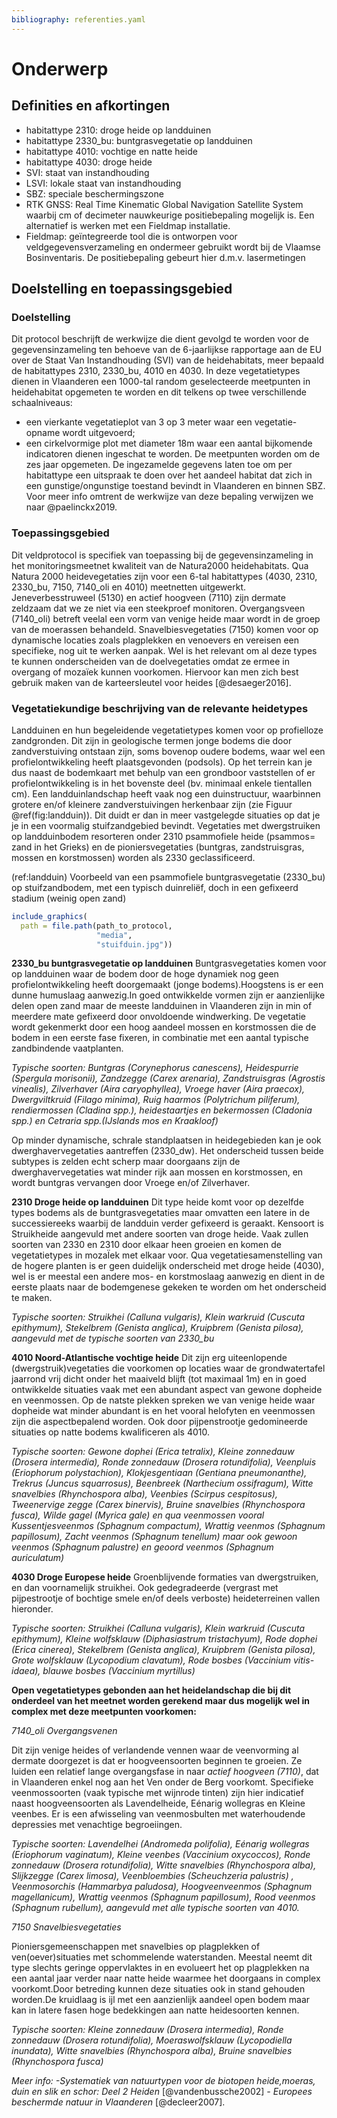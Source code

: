 ```yaml
---
bibliography: referenties.yaml
---
```


# Onderwerp

## Definities en afkortingen

```{=html}
<!--
Definities van begrippen en afkortingen die noodzakelijk zijn om dit document te begrijpen en het protocol op een gepaste manier te kunnen uitvoeren.
-->
```
-   habitattype 2310: droge heide op landduinen
-   habitattype 2330_bu: buntgrasvegetatie op landduinen
-   habitattype 4010: vochtige en natte heide
-   habitattype 4030: droge heide
-   SVI: staat van instandhouding
-   LSVI: lokale staat van instandhouding
-   SBZ: speciale beschermingszone
-   RTK GNSS: Real Time Kinematic Global Navigation Satellite System waarbij cm of decimeter nauwkeurige positiebepaling mogelijk is. Een alternatief is werken met een Fieldmap installatie.
-   Fieldmap: geïntegreerde tool die is ontworpen voor veldgegevensverzameling en ondermeer gebruikt wordt bij de Vlaamse Bosinventaris. De positiebepaling gebeurt hier d.m.v. lasermetingen

## Doelstelling en toepassingsgebied

```{=html}
<!--
Doelstelling: omschrijving in woorden waarvoor het protocol dient.
Voorbeelden wat er met de gegevens kan gedaan worden.
Probeer de doelstelling zo veel mogelijk generiek te beschrijven en vermijd projectspecifieke doelstellingen.
Toepassingsgebied: bespreek hier onder welke condities het protocol kan gebruikt worden.
-->
```
### Doelstelling

Dit protocol beschrijft de werkwijze die dient gevolgd te worden voor de gegevensinzameling ten behoeve van de 6-jaarlijkse rapportage aan de EU over de Staat Van Instandhouding (SVI) van de heidehabitats, meer bepaald de habitattypes 2310, 2330_bu, 4010 en 4030.
In deze vegetatietypes dienen in Vlaanderen een 1000-tal random geselecteerde meetpunten in heidehabitat opgemeten te worden en dit telkens op twee verschillende schaalniveaus:

- een vierkante vegetatieplot van 3 op 3 meter waar een vegetatie-opname wordt uitgevoerd;
- een cirkelvormige plot met diameter 18m waar een aantal bijkomende indicatoren dienen ingeschat te worden.
De meetpunten worden om de zes jaar opgemeten. 
De ingezamelde gegevens laten toe om per habitattype een uitspraak te doen over het aandeel habitat dat zich in een gunstige/ongunstige toestand bevindt  in Vlaanderen en binnen SBZ.
Voor meer info omtrent de werkwijze van deze bepaling verwijzen we naar @paelinckx2019.

### Toepassingsgebied

Dit veldprotocol is specifiek van toepassing bij de gegevensinzameling in het monitoringsmeetnet kwaliteit van de Natura2000 heidehabitats.
Qua Natura 2000 heidevegetaties zijn voor een 6-tal habitattypes (4030, 2310, 2330_bu, 7150, 7140_oli en 4010) meetnetten uitgewerkt.
Jeneverbesstruweel (5130) en actief hoogveen (7110) zijn dermate zeldzaam dat we ze niet via een steekproef monitoren.
Overgangsveen (7140_oli) betreft veelal een vorm van venige heide maar wordt in de groep van de moerassen behandeld.
Snavelbiesvegetaties (7150) komen voor op dynamische locaties zoals plagplekken en venoevers en vereisen een specifieke, nog uit te werken aanpak.
Wel is het relevant om al deze types te kunnen onderscheiden van de doelvegetaties omdat ze ermee in overgang of mozaïek kunnen voorkomen.
Hiervoor kan men zich best gebruik maken van de karteersleutel voor heides [@desaeger2016].

### Vegetatiekundige beschrijving van de relevante heidetypes

Landduinen en hun begeleidende vegetatietypes komen voor op profielloze zandgronden.
Dit zijn in geologische termen jonge bodems die door zandverstuiving ontstaan zijn, soms bovenop oudere bodems, waar wel een profielontwikkeling heeft plaatsgevonden (podsols).
Op het terrein kan je dus naast de bodemkaart met behulp van een grondboor vaststellen of er profielontwikkeling is in het bovenste deel (bv. minimaal enkele tientallen cm).
Een landduinlandschap heeft vaak nog een duinstructuur, waarbinnen grotere en/of kleinere zandverstuivingen herkenbaar zijn (zie Figuur \@ref(fig:landduin)).
Dit duidt er dan in meer vastgelegde situaties op dat je je in een voormalig stuifzandgebied bevindt.
Vegetaties met dwergstruiken op landduinbodem resorteren onder 2310 psammofiele heide (psammos= zand in het Grieks) en de pioniersvegetaties (buntgras, zandstruisgras, mossen en korstmossen) worden als 2330 geclassificeerd.

(ref:landduin) Voorbeeld van een psammofiele buntgrasvegetatie (2330_bu) op stuifzandbodem, met een typisch duinreliëf, doch in een gefixeerd stadium (weinig open zand)

```r
include_graphics(
  path = file.path(path_to_protocol,
                   "media",
                   "stuifduin.jpg"))
```

**2330_bu buntgrasvegetatie op landduinen** Buntgrasvegetaties komen voor op landduinen waar de bodem door de hoge dynamiek nog geen profielontwikkeling heeft doorgemaakt (jonge bodems).Hoogstens is er een dunne humuslaag aanwezig.In goed ontwikkelde vormen zijn er aanzienlijke delen open zand maar de meeste landduinen in Vlaanderen zijn in min of meerdere mate gefixeerd door onvoldoende windwerking.
De vegetatie wordt gekenmerkt door een hoog aandeel mossen en korstmossen die de bodem in een eerste fase fixeren, in combinatie met een aantal typische zandbindende vaatplanten.

*Typische soorten: Buntgras (Corynephorus canescens), Heidespurrie (Spergula morisonii), Zandzegge (Carex arenaria), Zandstruisgras (Agrostis vinealis), Zilverhaver (Aira caryophyllea), Vroege haver (Aira praecox), Dwergviltkruid (Filago minima), Ruig haarmos (Polytrichum piliferum), rendiermossen (Cladina spp.), heidestaartjes en bekermossen (Cladonia spp.) en Cetraria spp.(IJslands mos en Kraakloof)*

Op minder dynamische, schrale standplaatsen in heidegebieden kan je ook dwerghavervegetaties aantreffen (2330_dw).
Het onderscheid tussen beide subtypes is zelden echt scherp maar doorgaans zijn de dwerghavervegetaties wat minder rijk aan mossen en korstmossen, en wordt buntgras vervangen door Vroege en/of Zilverhaver.

**2310 Droge heide op landduinen** Dit type heide komt voor op dezelfde types bodems als de buntgrasvegetaties maar omvatten een latere in de successiereeks waarbij de landduin verder gefixeerd is geraakt.
Kensoort is Struikheide aangevuld met andere soorten van droge heide.
Vaak zullen soorten van 2330 en 2310 door elkaar heen groeien en komen de vegetatietypes in mozaÏek met elkaar voor.
Qua vegetatiesamenstelling van de hogere planten is er geen duidelijk onderscheid met droge heide (4030), wel is er meestal een andere mos- en korstmoslaag aanwezig en dient in de eerste plaats naar de bodemgenese gekeken te worden om het onderscheid te maken.

*Typische soorten: Struikhei (Calluna vulgaris), Klein warkruid (Cuscuta epithymum), Stekelbrem (Genista anglica), Kruipbrem (Genista pilosa), aangevuld met de typische soorten van 2330_bu*

**4010 Noord-Atlantische vochtige heide** Dit zijn erg uiteenlopende (dwergstruik)vegetaties die voorkomen op locaties waar de grondwatertafel jaarrond vrij dicht onder het maaiveld blijft (tot maximaal 1m) en in goed ontwikkelde situaties vaak met een abundant aspect van gewone dopheide en veenmossen.
Op de natste plekken spreken we van venige heide waar dopheide wat minder abundant is en het vooral helofyten en veenmossen zijn die aspectbepalend worden.
Ook door pijpenstrootje gedomineerde situaties op natte bodems kwalificeren als 4010.

*Typische soorten: Gewone dophei (Erica tetralix), Kleine zonnedauw (Drosera intermedia), Ronde zonnedauw (Drosera rotundifolia), Veenpluis (Eriophorum polystachion), Klokjesgentiaan (Gentiana pneumonanthe), Trekrus (Juncus squarrosus), Beenbreek (Narthecium ossifragum), Witte snavelbies (Rhynchospora alba), Veenbies (Scirpus cespitosus), Tweenervige zegge (Carex binervis), Bruine snavelbies (Rhynchospora fusca), Wilde gagel (Myrica gale) en qua veenmossen vooral Kussentjesveenmos (Sphagnum compactum), Wrattig veenmos (Sphagnum papillosum), Zacht veenmos (Sphagnum tenellum) maar ook gewoon veenmos (Sphagnum palustre) en geoord veenmos (Sphagnum auriculatum)*

**4030 Droge Europese heide** Groenblijvende formaties van dwergstruiken, en dan voornamelijk struikhei.
Ook gedegradeerde (vergrast met pijpestrootje of bochtige smele en/of deels verboste) heideterreinen vallen hieronder.

*Typische soorten: Struikhei (Calluna vulgaris), Klein warkruid (Cuscuta epithymum), Kleine wolfsklauw (Diphasiastrum tristachyum), Rode dophei (Erica cinerea), Stekelbrem (Genista anglica), Kruipbrem (Genista pilosa), Grote wolfsklauw (Lycopodium clavatum), Rode bosbes (Vaccinium vitis-idaea), blauwe bosbes (Vaccinium myrtillus)*

**Open vegetatietypes gebonden aan het heidelandschap die bij dit onderdeel van het meetnet worden gerekend maar dus mogelijk wel in complex met deze meetpunten voorkomen:**

*7140_oli Overgangsvenen*

Dit zijn venige heides of verlandende vennen waar de veenvorming al dermate doorgezet is dat er hoogveensoorten beginnen te groeien.
Ze luiden een relatief lange overgangsfase in naar *actief hoogveen (7110)*, dat in Vlaanderen enkel nog aan het Ven onder de Berg voorkomt.
Specifieke veenmossoorten (vaak typische met wijnrode tinten) zijn hier indicatief naast hoogveensoorten als Lavendelheide, Eénarig wollegras en Kleine veenbes.
Er is een afwisseling van veenmosbulten met waterhoudende depressies met venachtige begroeiingen.

*Typische soorten: Lavendelhei (Andromeda polifolia), Eénarig wollegras (Eriophorum vaginatum), Kleine veenbes (Vaccinium oxycoccos), Ronde zonnedauw (Drosera rotundifolia), Witte snavelbies (Rhynchospora alba), Slijkzegge (Carex limosa), Veenbloembies (Scheuchzeria palustris) , Veenmosorchis (Hammarbya paludosa), Hoogveenveenmos (Sphagnum magellanicum), Wrattig veenmos (Sphagnum papillosum), Rood veenmos (Sphagnum rubellum), aangevuld met alle typische soorten van 4010.*

*7150 Snavelbiesvegetaties*

Pioniersgemeenschappen met snavelbies op plagplekken of ven(oever)situaties met schommelende waterstanden.
Meestal neemt dit type slechts geringe oppervlaktes in en evolueert het op plagplekken na een aantal jaar verder naar natte heide waarmee het doorgaans in complex voorkomt.Door betreding kunnen deze situaties ook in stand gehouden worden.De kruidlaag is ijl met een aanzienlijk aandeel open bodem maar kan in latere fasen hoge bedekkingen aan natte heidesoorten kennen.

*Typische soorten: Kleine zonnedauw (Drosera intermedia), Ronde zonnedauw (Drosera rotundifolia), Moeraswolfsklauw (Lycopodiella inundata), Witte snavelbies (Rhynchospora alba), Bruine snavelbies (Rhynchospora fusca)*

*Meer info:* *-Systematiek van natuurtypen voor de biotopen heide,moeras, duin en slik en schor: Deel 2 Heiden* [@vandenbussche2002] *- Europees beschermde natuur in Vlaanderen* [@decleer2007].
